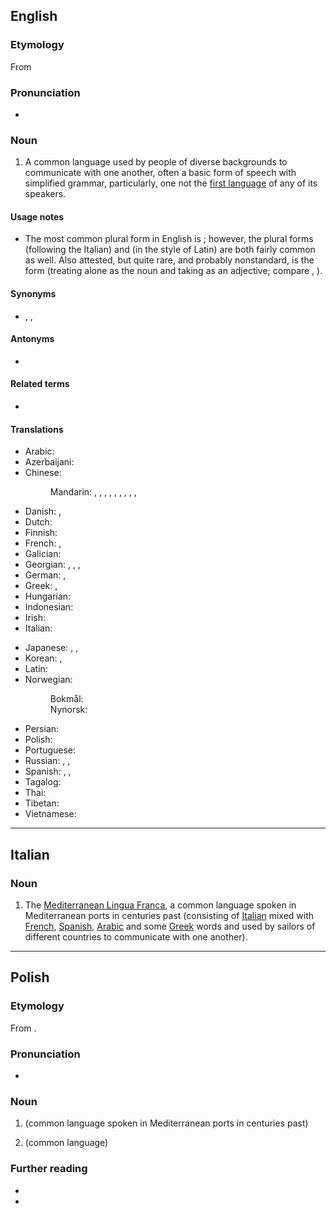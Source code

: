 {{also|Lingua Franca|língua franca}}
==English==
{{wikipedia}}

===Etymology===
From {{der|en|it|lingua franca||Frankish language}}

===Pronunciation===
* {{a|UK}} {{IPA|en|/ˈlɪŋ.ɡwə ˈfɹæŋ.kə/}}

===Noun===
{{en-noun}}

# A common language used by people of diverse backgrounds to communicate with one another, often a basic form of speech with simplified grammar, particularly, one not the [[first language]] of any of its speakers.

====Usage notes====
* The most common plural form in English is {{m|en|lingua francas}}; however, the plural forms {{m|en|lingue franche}} (following the Italian) and {{m|en|linguae francae}} (in the style of Latin) are both fairly common as well. Also attested, but quite rare, and probably nonstandard, is the form {{m|en|linguas franca}} (treating {{m|en||lingua}} alone as the noun and taking {{m|en||franca}} as an adjective; compare {{m|en|attorney general|attorneys general}}, {{m|en|forest primeval|forests primeval}}).

====Synonyms====
* {{sense|common language}} {{l|en|koine}}, {{l|en|link language}}, {{l|en|vehicular language}}

====Antonyms====
* {{sense|common language}} {{l|en|vernacular}}

====Related terms====
* {{l|en|Mediterranean Lingua Franca}}

====Translations====
{{trans-top|common language}}
* Arabic: {{t|ar|لُغَة تَوَاصُل مُشْتَرَك|f|tr=luḡat tawāṣul muštarak}}
* Azerbaijani: {{t|az|ortaq dil}}
* Chinese:
*: Mandarin: {{t+|cmn|通用語|sc=Hani}}, {{t+|cmn|通用语|tr=tōngyòngyǔ|sc=Hani}}, {{t|cmn|交際語|sc=Hani}}, {{t|cmn|交际语|tr=jiāojìyǔ|sc=Hani}}, {{t+|cmn|共通語|sc=Hani}}, {{t+|cmn|共通语|tr=gòngtōngyǔ|sc=Hani}}, {{t|cmn|共同語言}}, {{t|cmn|共同语言|tr=gòngtóng yǔyán}}, {{t+|cmn|共同語}}, {{t+|cmn|共同语|tr=gòngtóngyǔ}}
* Danish: {{t|da|fællessprog|n}}, {{t|da|lingua franca|n}}
* Dutch: {{t+|nl|lingua franca}}
* Finnish: {{t+|fi|lingua franca}}
* French: {{t+|fr|lingua franca|f}}, {{t+|fr|langue véhiculaire|f}}
* Galician: {{t|gl|lingua franca|f}}
* Georgian: {{t|ka|ლინგუა ფრანკა|sc=Geor}}, {{t|ka|საერთო სასაუბრო ენა|sc=Geor}}, {{t|ka|სალაპარაკო ენა|sc=Geor}}, {{t|ka|განსხვავებული ეროვნების ადამიანებისათვის საერთო სასაუბრო ენა|sc=Geor}}
* German: {{t+|de|Lingua Franca|f}}, {{t+|de|Verkehrssprache|f}}
* Greek: {{t|el|κοινή διάλεκτος}}, {{t|el|κοινή γλώσσα}}
* Hungarian: {{t+|hu|közvetítőnyelv}}
* Indonesian: {{t|id|basantara}}
* Irish: {{t|ga|francbhéarla|m}}
* Italian: {{t+|it|lingua franca|f}}
{{trans-mid}}
* Japanese: {{t|ja|リングワ・フランカ|tr=ringuwa-furanka}}, {{t|ja|リンガフランカ|tr=ringafuranka}}, {{t|ja|共通語|tr=きょうつうご, kyōtsūgo}}
* Korean: {{t|ko|공통어}}, {{t|ko|링구아 프랑카}}
* Latin: {{t|la|lingua franca|f}}
* Norwegian:
*: Bokmål: {{t|nb|fellesspråk|n}}
*: Nynorsk: {{t|nn|fellesspråk|n}}
* Persian: {{t+|fa|زبان میانجی|tr=zabân-e miyânji|sc=fa-Arab}}
* Polish: {{t+|pl|lingua franca}}
* Portuguese: {{t|pt|língua franca|f}}
* Russian: {{t|ru|ли́нгва-фра́нка|f}} {{qualifier|indeclinable}}, {{t|ru|о́бщий язы́к|m}}, {{t|ru|язык общения|m|alt=язы́к (межнациона́льного) обще́ния}}
* Spanish: {{t|es|lengua vehicular|f}}, {{t|es|lengua franca|f}}, {{t+|es|lingua franca|f}}
* Tagalog: {{t|tl|wikang kompromiso}}
* Thai: {{t|th|ภาษากลาง|tr=paasăa glaang}}
* Tibetan: {{t|bo|སྤྱི་སྐད}}
* Vietnamese: {{t-needed|vi}}
{{trans-bottom}}

----

==Italian==

===Noun===
{{wikipedia|lang=it}}
{{it-noun|f|-}}

# The [[:w:Mediterranean Lingua Franca|Mediterranean Lingua Franca]], a common language spoken in Mediterranean ports in centuries past (consisting of [[Italian]] mixed with [[French]], [[Spanish]], [[Arabic]] and some [[Greek]] words and used by sailors of different countries to communicate with one another).

----

==Polish==
{{wp|lang=pl}}

===Etymology===
From {{bor|pl|it|lingua franca}}.

===Pronunciation===
* {{pl-IPA|/lingła franka/}}

===Noun===
{{pl-noun|f|indecl=yes}}

# {{lb|pl|historical}} {{w|Mediterranean Lingua Franca}} (common language spoken in Mediterranean ports in centuries past)
# {{l|en|lingua franca}} (common language)

===Further reading===
* {{R:pl:WSJP}}
* {{R:PWN}}

{{c|pl|Languages}}